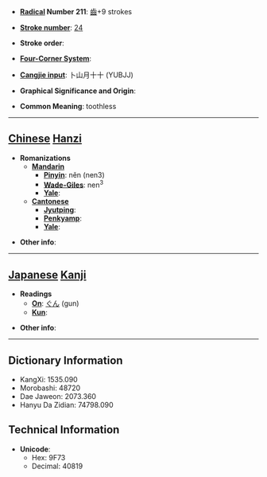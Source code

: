 * '''[[Wiktionary:Chinese radical index| Radical]] Number 211''': [[Wiktionary:Chinese radical index 齒|齒]]+9 strokes

* '''[[Wiktionary:Chinese total strokes index|Stroke number]]''': [[Wiktionary:Chinese total strokes index 24|24]]

* '''Stroke order''': 

* '''[[Wiktionary:Chinese four corner index|Four-Corner System]]''': 

* '''[[Wiktionary:Chinese Cangjie index|Cangjie input]]''': 卜山月十十 (YUBJJ)

* '''Graphical Significance and Origin''': 

* '''Common Meaning''': toothless

----

== [[Chinese]] [[Hanzi]] ==

* '''Romanizations'''
** '''[[Mandarin]]'''
*** '''[[Pinyin]]''': něn (nen3)
*** '''[[Wade-Giles]]''': nen<sup>3</sup>
*** '''[[Yale]]''': 
** '''[[Cantonese]]'''
*** '''[[Jyutping]]''':
*** '''[[Penkyamp]]''': 
*** '''[[Yale]]''': 

* '''Other info''': 

----

== [[Japanese]] [[Kanji]] ==

* '''Readings'''
** '''[[On]]''': [[ぐん]] (gun)
** '''[[Kun]]''': 

* '''Other info''':  

----

== Dictionary Information ==

* KangXi: 1535.090
* Morobashi: 48720
* Dae Jaweon: 2073.360
* Hanyu Da Zidian: 74798.090

== Technical Information ==

* '''Unicode''':
** Hex: 9F73
** Decimal: 40819